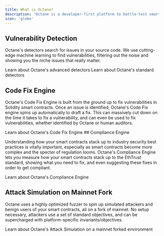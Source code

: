 ```yaml
---
title: What is Octane?
description: 'Octane is a developer-first platform to battle-test smart contracts with cutting-edge machine learning. Our detectors search for issues in your source code, and show you concretely what matters and how to fix it.'
icon: 'globe'
---
```


<CardGroup cols={2}>
  <Card
    title='When to use Octane'
    icon='lightbulb'
    href='essentials/when-to-use'
  ></Card>
  <Card
    title='What Octane detects'
    icon='radar'
    href='essentials/what-octane-detects'
  ></Card>
</CardGroup>

## Vulnerability Detection

Octane's detectors search for issues in your source code. We use cutting-edge machine learning to find vulnerabilities, filtering out the noise and showing you the niche issues that really matter.

<CardGroup cols={2}>
  <Card title='Advanced Detectors' icon='stars' href='detectors/advanced/'>
    Learn about Octane's advanced detectors
  </Card>
  <Card title='Standard Detectors' icon='code' href='detectors/standard'>
    Learn about Octane's standard detectors
  </Card>
</CardGroup>

## Code Fix Engine

Octane's Code Fix Engine is built from the ground up to fix vulnerabilities in Solidity smart contracts. Once an issue is identified, Octane's Code Fix engine spins up automatically to draft a fix. This can massively cut down on the time it takes to fix a vulnerability, and can even be used to fix vulnerabilities, whether identified by Octane or human auditors.

<CardGroup cols={1}>
  <Card title='Code Fix Engine' icon='wrench' href='essentials/code-fix'>
    Learn about Octane's Code Fix Engine
  </Card>
</CardGroup>
## Compliance Engine

Understanding how your smart contracts stack up to industry security best practices is vitally important, especially as smart contracts become more complex and the specter of regulation looms. Octane's Compliance Engine lets you measure how your smart contracts stack up to the EthTrust standard, showing what you need to fix, and even suggesting these fixes in order to get compliant.

<CardGroup cols={1}>
  <Card title='Compliance Engine' icon='shield' href='essentials/compliance'>
    Learn about Octane's Compliance Engine
  </Card>
</CardGroup>

## Attack Simulation on Mainnet Fork

Octane uses a highly optimized fuzzer to spin up simulated attackers and benign users of your smart contracts, all on a fork of mainnet. No setup necessary, attackers use a set of standard objectives, and can be supercharged with platform-specific invariants/objectives.

<CardGroup cols={1}>
  <Card
    title='Attack Simulation on Mainnet Fork'
    icon='bolt'
    href='essentials/fuzzing'
  >
    Learn about Octane's Attack Simulation on a mainnet forked environment
  </Card>
</CardGroup>

